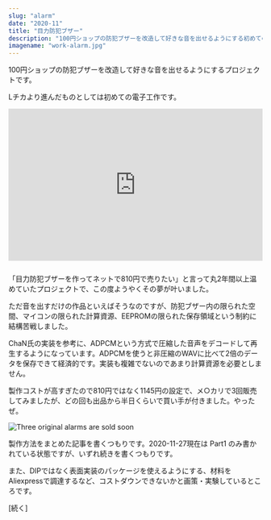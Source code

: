 ```yaml
---
slug: "alarm"
date: "2020-11"
title: "目力防犯ブザー"
description: "100円ショップの防犯ブザーを改造して好きな音を出せるようにする初めての電子工作プロジェクトです。"
imagename: "work-alarm.jpg"
---
```


100円ショップの防犯ブザーを改造して好きな音を出せるようにするプロジェクトです。

Lチカより進んだものとしては初めての電子工作です。

<div style="position: relative; padding-bottom: 60%; margin-bottom: 1.5rem;"><iframe allowfullscreen="allowfullscreen" allow="autoplay" src="https://embed.nicovideo.jp/watch/sm37778066?oldScript=1&referer=&from=0&allowProgrammaticFullScreen=1" style="position: absolute; width: 100%; height: 100%; border: none;"></iframe></div>

「目力防犯ブザーを作ってネットで810円で売りたい」と言って丸2年間以上温めていたプロジェクトで、この度ようやくその夢が叶いました。

ただ音を出すだけの作品といえばそうなのですが、防犯ブザー内の限られた空間、マイコンの限られた計算資源、EEPROMの限られた保存領域という制約に結構苦戦しました。

ChaN氏の実装を参考に、ADPCMという方式で圧縮した音声をデコードして再生するようになっています。ADPCMを使うと非圧縮のWAVに比べて2倍のデータを保存できて経済的です。実装も複雑でないのであまり計算資源を必要としません。

製作コストが高すぎたので810円ではなく1145円の設定で、メ○カリで3回販売してみましたが、どの回も出品から半日くらいで買い手が付きました。やったぜ。

![Three original alarms are sold soon](work-alarm-mexcari.png)

製作方法をまとめた記事を書くつもりです。2020-11-27現在は Part1 のみ書かれている状態ですが、いずれ続きを書くつもりです。

また、DIPではなく表面実装のパッケージを使えるようにする、材料をAliexpressで調達するなど、コストダウンできないかと画策・実験しているところです。

[続く]
